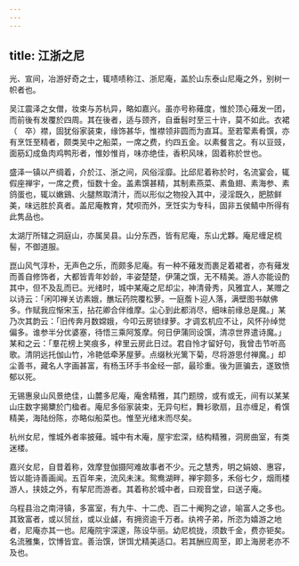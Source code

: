 ```yaml
---
---
---
```

title: 江浙之尼
---



光、宣间，冶游好奇之士，辄啧啧称江、浙尼庵，盖於山东泰山尼庵之外，别树一帜者也。

吴江震泽之女僧，妆束与苏杭异，略如嘉兴。虽亦号称薙度，惟於顶心薙发一团，而前後有发覆於四周。其在後者，适与颈齐，自垂髫时至三十许，莫不如此。衣裙（　卒）襟，固犹俗家装束，缘饰甚华，惟襟领非圆而为直耳。至若荤素肴馔，亦有烹饪至精者，颇类吴中之船菜，一席之费，约四五金。以素餐言之。有以豆豉，面筋幻成鱼肉鸡鸭形者，惟妙惟肖，味亦绝佳，香积风味，固着称於世也。

盛泽一镇以产绸着，介於江、浙之间，风俗淫靡。比邱尼着称於时，名流宴会，辄假座禅宇，一席之费，恒数十金。盖素馔甚精，其制素燕菜、素鱼翅、素海参、素鸽蛋也，辄以嫩鷄、火腿熬取清汁，而以形似之物投入其中，浸淫既久，肥脓鲜美，味远胜於真者。盖尼庵教育，梵呗而外，烹饪实为专科，固非五侯鲭中所得有此隽品也。

太湖厅所辖之洞庭山，亦属吴县。山分东西，皆有尼庵，东山尤夥。庵尼缠足梳髻，不御道服。

崑山风气淳朴，无声色之乐，而颇多尼庵。有一种不薙发而裹足着裙者，亦有薙发而善自修饰者，大都皆青年妙龄，丰姿楚楚，伊蒲之馔，无不精美。游人亦能设酌其中，但不及乱而已。光绪时，城中某庵之尼却尘，神清骨秀，风雅宜人，某赠之以诗云：「闲叩禅关访素娥，醮坛药院覆松萝。一庭薝卜迎人落，满壁图书献佛多。作赋我应惭宋玉，拈花卿合伴维摩。尘心到此都消尽，细味前缘总是魔。」某乃次其韵云：「旧传奔月数嫦娥，今叩云房锁绿萝。才调玄机应不让，风怀孙绰觉偏多。谁参半分优婆塞，待悟三乘阿笈摩。何日伊蒲同设馔，清凉世界遣诗魔。」某和之云：「羣花榜上笑痕多，梓里云房此日过。君自怜才留好句，我曾击节听高歌。清阴远托伽山竹，冷艳低牵茅屋萝。点缀秋光篱下菊，尽将游思付禅魔。」却尘善书，藏名人字画甚富，有杨玉环手书金经一部，最珍重。後为匪骗去，遂致愤郁以死。

无锡惠泉山风景绝佳，山麓多尼庵，庵舍精雅，其门题牓，或有或无，间有以某某山庄数字揭櫫於门楹者。庵尼多俗家装束，无异句栏，舞衫歌扇，且亦缠足，肴馔精美，海陆纷陈，亦略似船菜也。惟至光绪末而尽矣。

杭州女尼，惟城外者率披薙。城中有木庵，屋宇宏深，结构精雅，洞房曲室，有类迷楼。

嘉兴女尼，自昔着称，效摩登伽摄阿难故事者不少。元之慧秀，明之娟娘、惠容，皆以能诗善画闻。五百年来，流风未沫。鸳鸯湖畔，禅宇颇多，禾俗七夕，烟雨楼游人，挟妓之外，有挈尼而游者。其着称於城中者，曰观音堂，曰送子庵。

乌程县治之南浔镇，多富室，有九牛、十二虎、百二十阉狗之谚，喻富人之多也。其致富者，或以贸丝，或以业鹾，有拥资逾千万者。纨袴子弟，所恣为嬉游之地者，尼庵亦其一也。尼庵院宇深邃，陈设华丽。幼尼梳拢，须数千金，费亦钜矣。名流雅集，饮博皆宜。善治馔，饼饵尤精美适口。若其酬应周至，即上海房老亦不及也。